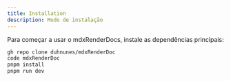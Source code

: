 ```yaml
---
title: Installation
description: Modo de instalação
---
```



Para começar a usar o mdxRenderDocs, instale as dependências principais:

```bash
gh repo clone duhnunes/mdxRenderDoc
code mdxRenderDoc
pnpm install
pnpm run dev
```
